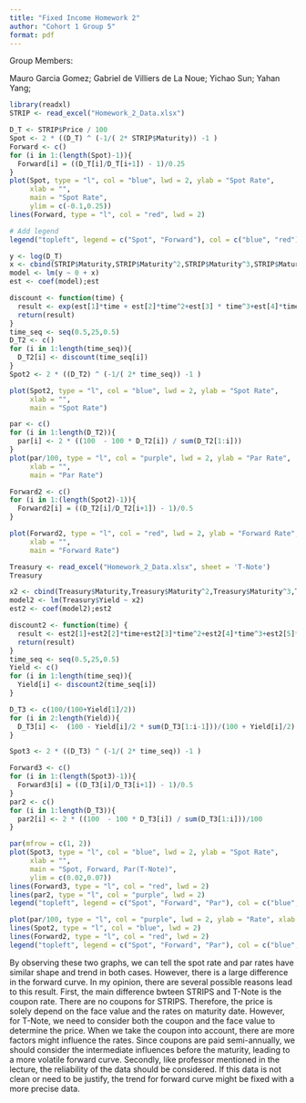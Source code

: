 ```yaml
---
title: "Fixed Income Homework 2"
author: "Cohort 1 Group 5"
format: pdf
---
```

Group Members: 

Mauro Garcia Gomez; Gabriel de Villiers de La Noue; Yichao Sun; Yahan Yang;


```r
library(readxl)
STRIP <- read_excel("Homework_2_Data.xlsx")
```

```r
D_T <- STRIP$Price / 100
Spot <- 2 * ((D_T) ^ (-1/( 2* STRIP$Maturity)) -1 )
Forward <- c()
for (i in 1:(length(Spot)-1)){
  Forward[i] = ((D_T[i]/D_T[i+1]) - 1)/0.25
}
plot(Spot, type = "l", col = "blue", lwd = 2, ylab = "Spot Rate", 
     xlab = "", 
     main = "Spot Rate",
     ylim = c(-0.1,0.25))
lines(Forward, type = "l", col = "red", lwd = 2)

# Add legend
legend("topleft", legend = c("Spot", "Forward"), col = c("blue", "red"), lty = 1, lwd = 2)
```
```r
y <- log(D_T)
x <- cbind(STRIP$Maturity,STRIP$Maturity^2,STRIP$Maturity^3,STRIP$Maturity^4,STRIP$Maturity^5)
model <- lm(y ~ 0 + x)
est <- coef(model);est
```


```r
discount <- function(time) {
  result <- exp(est[1]*time + est[2]*time^2+est[3] * time^3+est[4]*time^4+est[5]*time^5)
  return(result)
}
time_seq <- seq(0.5,25,0.5)
D_T2 <- c()
for (i in 1:length(time_seq)){
  D_T2[i] <- discount(time_seq[i])
}
Spot2 <- 2 * ((D_T2) ^ (-1/( 2* time_seq)) -1 )

plot(Spot2, type = "l", col = "blue", lwd = 2, ylab = "Spot Rate", 
     xlab = "", 
     main = "Spot Rate")

```
```r
par <- c()
for (i in 1:length(D_T2)){
  par[i] <- 2 * ((100  - 100 * D_T2[i]) / sum(D_T2[1:i]))
}
plot(par/100, type = "l", col = "purple", lwd = 2, ylab = "Par Rate", 
     xlab = "", 
     main = "Par Rate")

```

```r
Forward2 <- c()
for (i in 1:(length(Spot2)-1)){
  Forward2[i] = ((D_T2[i]/D_T2[i+1]) - 1)/0.5
}

plot(Forward2, type = "l", col = "red", lwd = 2, ylab = "Forward Rate", 
     xlab = "", 
     main = "Forward Rate")
```
```r
Treasury <- read_excel("Homework_2_Data.xlsx", sheet = 'T-Note')
Treasury
```
```r
x2 <- cbind(Treasury$Maturity,Treasury$Maturity^2,Treasury$Maturity^3,Treasury$Maturity^4,Treasury$Maturity^5)
model2 <- lm(Treasury$Yield ~ x2)
est2 <- coef(model2);est2
```
```r
discount2 <- function(time) {
  result <- est2[1]+est2[2]*time+est2[3]*time^2+est2[4]*time^3+est2[5]*time^4+est2[6]*time^5
  return(result)
}
time_seq <- seq(0.5,25,0.5)
Yield <- c()
for (i in 1:length(time_seq)){
  Yield[i] <- discount2(time_seq[i])
}
```


```r
D_T3 <- c(100/(100+Yield[1]/2))
for (i in 2:length(Yield)){
  D_T3[i] <-  (100 - Yield[i]/2 * sum(D_T3[1:i-1]))/(100 + Yield[i]/2)
}
```

```r
Spot3 <- 2 * ((D_T3) ^ (-1/( 2* time_seq)) -1 )

Forward3 <- c()
for (i in 1:(length(Spot3)-1)){
  Forward3[i] = ((D_T3[i]/D_T3[i+1]) - 1)/0.5
}
par2 <- c()
for (i in 1:length(D_T3)){
  par2[i] <- 2 * ((100  - 100 * D_T3[i]) / sum(D_T3[1:i]))/100
}
```

```r
par(mfrow = c(1, 2))
plot(Spot3, type = "l", col = "blue", lwd = 2, ylab = "Spot Rate", 
     xlab = "", 
     main = "Spot, Forward, Par(T-Note)",
     ylim = c(0.02,0.07))
lines(Forward3, type = "l", col = "red", lwd = 2)
lines(par2, type = "l", col = "purple", lwd = 2)
legend("topleft", legend = c("Spot", "Forward", "Par"), col = c("blue", "red", "purple"), lty = 1, lwd = 2, cex = 0.7)

plot(par/100, type = "l", col = "purple", lwd = 2, ylab = "Rate", xlab = "", main = "Spot, Forward, Par(Strips)", ylim = c(0.02,0.07))
lines(Spot2, type = "l", col = "blue", lwd = 2)
lines(Forward2, type = "l", col = "red", lwd = 2)
legend("topleft", legend = c("Spot", "Forward", "Par"), col = c("blue", "red", "purple"), lty = 1, lwd = 2, cex = 0.7)
```
By observing these two graphs, we can tell the spot rate and par rates have similar shape and trend in both cases. However, there is a large difference in the forward curve. In my opinion, there are several possible reasons lead to this result. First, the main difference bwteen STRIPS and T-Note is the coupon rate. There are no coupons for STRIPS. Therefore, the price is solely depend on the face value and the rates on maturity date. However, for T-Note, we need to consider both the coupon and the face value to determine the price. When we take the coupon into account, there are more factors might influence the rates. Since coupons are paid semi-annually, we should consider the intermediate influences before the maturity, leading to a more volatile forward curve. Secondly, like professor mentioned in the lecture, the reliability of the data should be considered. If this data is not clean or need to be justify, the trend for forward curve might be fixed with a more precise data. 